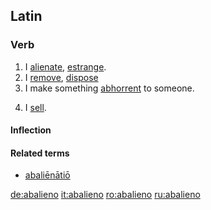 ==Latin==

===Verb===
{{la-verb|abalieno|abaliēnō|abalienare|abaliēnāre|abalienavi|abaliēnāvī|abalienatum|abaliēnātum}}

# I [[alienate]], [[estrange]].
# I [[remove]], [[dispose]]
# I make something [[abhorrent]] to someone.
# {{legal|lang=la}} I [[sell]].

====Inflection====
{{la-conj-1st|abaliēn|abaliēnāv|abaliēnāt|11=abalien|22=abalienav|33=abalienat}}

====Related terms====
* [[abalienatio|abaliēnātiō]]

[[de:abalieno]]
[[it:abalieno]]
[[ro:abalieno]]
[[ru:abalieno]]